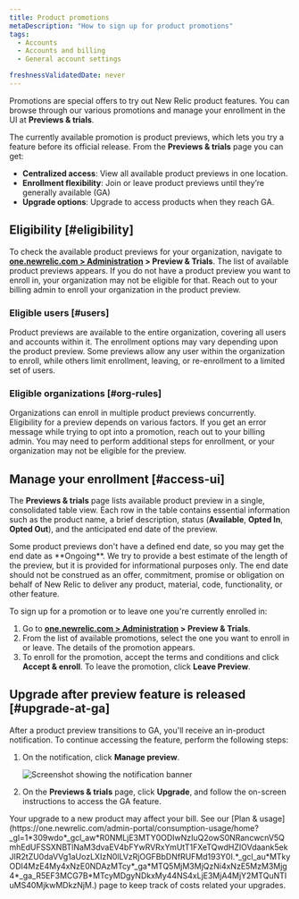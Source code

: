 ```yaml
---
title: Product promotions
metaDescription: "How to sign up for product promotions"
tags:
  - Accounts
  - Accounts and billing
  - General account settings

freshnessValidatedDate: never 
---
```


Promotions are special offers to try out New Relic product features. You can browse through our various promotions and manage your enrollment in the UI at <DNT>**Previews & trials**</DNT>. 

The currently available promotion is product previews, which lets you try a feature before its official release. From the **<DNT>Previews & trials</DNT>** page you can get:

* **Centralized access**: View all available product previews in one location.
* **Enrollment flexibility**: Join or leave product previews until they’re generally available (GA)
* **Upgrade options**: Upgrade to access products when they reach GA.

## Eligibility [#eligibility]
To check the available product previews for your organization, navigate to <DNT>**[one.newrelic.com > Administration](https://one.newrelic.com/admin-portal) > Preview & Trials**</DNT>. The list of available product previews appears. If you do not have a product preview you want to enroll in, your organization may not be eligible for that. Reach out to your billing admin to enroll your organization in the product preview.

### Eligible users [#users]

Product previews are available to the entire organization, covering all users and accounts within it. The enrollment options may vary depending upon the product preview. Some previews allow any user within the organization to enroll, while others limit enrollment, leaving, or re-enrollment to a limited set of users.

### Eligible organizations [#org-rules]

Organizations can enroll in multiple product previews concurrently. Eligibility for a preview depends on various factors. If you get an error message while trying to opt into a promotion, reach out to your billing admin. You may need to perform additional steps for enrollment, or your organization may not be eligible for the preview.

## Manage your enrollment [#access-ui]

The <DNT>**Previews & trials**</DNT> page lists available product preview in a single, consolidated table view. Each row in the table contains essential information such as the product name, a brief description, status (<DNT>**Available**, **Opted In**, **Opted Out**</DNT>), and the anticipated end date of the preview.

<Callout variant="important">
  Some product previews don't have a defined end date, so you may get the end date as <DNT>**Ongoing**</DNT>. We try to provide a best estimate of the length of the preview, but it is provided for informational purposes only. The end date should not be construed as an offer, commitment, promise or obligation on behalf of New Relic to deliver any product, material, code, functionality, or other feature.
</Callout>

To sign up for a promotion or to leave one you're currently enrolled in: 

1. Go to <DNT>**[one.newrelic.com > Administration](https://one.newrelic.com/admin-portal) > Preview & Trials**</DNT>.
2. From the list of available promotions, select the one you want to enroll in or leave. The details of the promotion appears.
3. To enroll for the promotion, accept the terms and conditions and click <DNT>**Accept & enroll**</DNT>. To leave the promotion, click **Leave Preview**.

## Upgrade after preview feature is released [#upgrade-at-ga]

After a product preview transitions to GA, you'll receive an in-product notification. To continue accessing the feature, perform the following steps:

1. On the notification, click **Manage preview**.
    
    <img
    title="Screenshot showing the notification banner"
    alt="Screenshot showing the notification banner"
    src="/images/accounts_screenshot-crop_manage-preview.webp"
    />

2. On the **Previews & trials** page, click **Upgrade**, and follow the on-screen instructions to access the GA feature.

<Callout variant="important">
  Your upgrade to a new product may affect your bill. See our [Plan & usage](https://one.newrelic.com/admin-portal/consumption-usage/home?_gl=1*309wdo*_gcl_aw*R0NMLjE3MTY0ODIwNzIuQ2owS0NRancwcnV5QmhEdUFSSXNBTlNaM3dvaEV4bFYwRVRxYmUtT1FXeTQwdHZIOVdaank5ekJIR2tZU0daVVg1aUozLXIzN0lLVzRjOGFBbDNfRUFMd193Y0I.*_gcl_au*MTkyODI4MzE4My4xNzE0NDAzMTcy*_ga*MTQ5MjM3MjQzNi4xNzE5MzM3Mjg4*_ga_R5EF3MCG7B*MTcyMDgyNDkxMy44NS4xLjE3MjA4MjY2MTQuNTIuMS40MjkwMDkzNjM.) page to keep track of costs related your upgrades.
</Callout>
